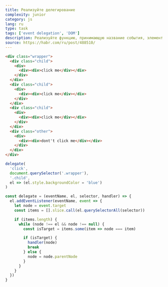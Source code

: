 ```yaml
---
title: Реализуйте делегирование
complexity: junior
category: js
lang: ru
type: task
tags: ['event delegation', 'DOM']
description: Реализуйте функцию, принимающую название события, элемент родителя, селектор дочернего элемента и функцию callback, производящую действия над дочернем элементом
source: https://habr.com/ru/post/488510/
---
```


```html example
<div class="wrapper">
  <div class="child">
    <div>
      <div><div>click me</div></div>
    </div>
  </div>
  <div class="child">
    <div>
      <div><div>click me</div></div>
    </div>
  </div>
  <div class="child">
    <div>
      <div><div>click me</div></div>
    </div>
  </div>
  <div class="other">
    <div>
      <div><div>dont't click me</div></div>
    </div>
  </div>
</div>
```

```js example
delegate(
  'click',
  document.querySelector('.wrapper'),
  '.child',
  el => (el.style.backgroundColor = 'blue')
)
```

```js answer
const delegate = (eventName, el, selector, handler) => {
  el.addEventListener(eventName, event => {
    let node = event.target
    const items = [].slice.call(el.querySelectorAll(selector))

    if (items.length) {
      while (node !== el && node !== null) {
        const isTarget = items.some(item => node === item)

        if (isTarget) {
          handler(node)
          break
        } else {
          node = node.parentNode
        }
      }
    }
  })
}
```
